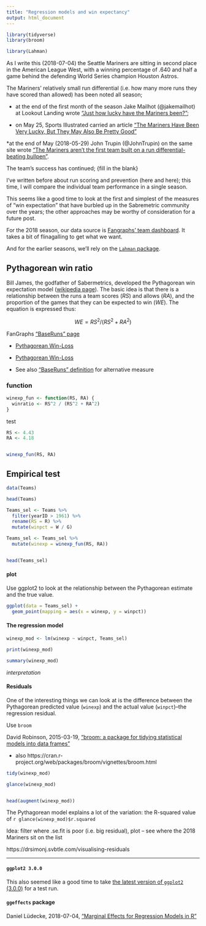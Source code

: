 ```yaml
---
title: "Regression models and win expectancy"
output: html_document
---
```



```r

library(tidyverse)
library(broom)

library(Lahman)

```

As I write this (2018-07-04) the Seattle Mariners are sitting in second place in the American League West, with a winning percentage of .640 and half a game behind the defending World Series champion Houston Astros. 

The Mariners' relatively small run differential (i.e. how many more runs they have scored than allowed) has been noted all season; 

* at the end of the first month of the season Jake Mailhot (@jakemailhot) at Lookout Landing wrote ["Just how lucky have the Mariners been?"](https://www.lookoutlanding.com/2018/5/1/17308386/mariners-cluster-luck-april-run-differential); 

* on May 25, Sports Illustrated carried an article ["The Mariners Have Been Very Lucky, But They May Also Be Pretty Good"](https://www.si.com/mlb/2018/05/25/seattle-mariners-al-west)

*at the end of May (2018-05-29) John Trupin (@JohnTrupin) on the same site wrote ["The Mariners aren’t the first team built on a run differential-beating bullpen"](https://www.lookoutlanding.com/2018/5/29/17406204/the-mariners-arent-the-first-team-built-on-a-run-differential-beating-bullpen-diaz-colome-nicasio).

The team's success has continued; {fill in the blank}

I've written before about run scoring and prevention (here and here); this time, I will compare the individual team performance in a single season.

This seems like a good time to look at the first and simplest of the measures of "win expectation" that have burbled up in the Sabremetric community over the years; the other approaches may be worthy of consideration for a future post.

For the 2018 season, our data source is [Fangraphs' team dashboard](https://www.fangraphs.com/leaders.aspx?pos=all&stats=bat&lg=all&qual=0&type=8&season=2018&month=0&season1=2018&ind=0&team=0,ts&rost=&age=&filter=&players=0). It takes a bit of flinagalling to get what we want.

And for the earlier seasons, we'll rely on the [`Lahman` package](https://cran.r-project.org/web/packages/Lahman/).


## Pythagorean win ratio


Bill James, the godfather of Sabermetrics, developed the Pythagorean win expectation model ([wikipedia page](https://en.wikipedia.org/wiki/Pythagorean_expectation)). The basic idea is that there is a relationship between the runs a team scores ($RS$) and allows ($RA$), and the proportion of the games that they can be expected to win ($WE$). The equation is expressed thus:

$$ WE = RS^2 / (RS^2 + RA^2)$$



FanGraphs ["BaseRuns" page](https://www.fangraphs.com/depthcharts.aspx?position=BaseRuns)

* [Pythagorean Win-Loss](https://www.fangraphs.com/library/principles/expected-wins-and-losses/)

* [Pythagorean Win-Loss](https://www.fangraphs.com/library/team-record-pythagorean-record-and-base-runs/)

* See also ["BaseRuns" definition](https://www.fangraphs.com/library/features/baseruns/) for alternative measure



### function

```r

winexp_fun <- function(RS, RA) {
  winratio <- RS^2 / (RS^2 + RA^2)
}

```


test

```r

RS <- 4.43
RA <- 4.18


winexp_fun(RS, RA)

```

## Empirical test

```r

data(Teams)

head(Teams)

Teams_sel <- Teams %>%
  filter(yearID > 1961) %>%
  rename(RS = R) %>%
  mutate(winpct = W / G)

Teams_sel <- Teams_sel %>%
  mutate(winexp = winexp_fun(RS, RA))


head(Teams_sel)

```


#### plot

Use ggplot2 to look at the relationship between the Pythagorean estimate and the true value.

```r

ggplot(data = Teams_sel) +
  geom_point(mapping = aes(x = winexp, y = winpct))

```


#### The regression model

```r

winexp_mod <- lm(winexp ~ winpct, Teams_sel)

print(winexp_mod)

summary(winexp_mod)

```



_interpretation_


#### Residuals

One of the interesting things we can look at is the difference between the Pythagorean predicted value (`winexp`) and the actual value (`winpct`)--the regression residual.

Use `broom`

David Robinson, 2015-03-19, ["broom: a package for tidying statistical models into data frames"](https://www.r-bloggers.com/broom-a-package-for-tidying-statistical-models-into-data-frames/)

* also https://cran.r-project.org/web/packages/broom/vignettes/broom.html 



```r

tidy(winexp_mod)

```


```r

glance(winexp_mod)


head(augment(winexp_mod))

```



The Pythagorean model explains a lot of the variation: the R-squared value of `r glance(winexp_mod)$r.squared`





Idea: filter where .se.fit is poor (i.e. big residual), plot -- see where the 2018 Mariners sit on the list


https://drsimonj.svbtle.com/visualising-residuals
 



---



#### `ggplot2 3.0.0`

This also seemed like a good time to take [the latest version of `ggplot2` (3.0.0)](https://www.tidyverse.org/articles/2018/07/ggplot2-3-0-0/) for a test run.



#### `ggeffects` package

Daniel Lüdecke, 2018-07-04, ["Marginal Effects for Regression Models in R"](https://www.r-bloggers.com/marginal-effects-for-regression-models-in-r-rstats-dataviz/)



